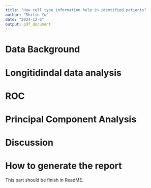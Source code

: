 ```yaml
---
title: "How cell type information help in identified patients"
author: "Shilin Yu"
date: "2024-12-6"
output: pdf_document
---
```


# Data Background


# Longitidindal data analysis

# ROC 


#  Principal Component Analysis

#  Discussion

# How to generate the report 

This part should be finish in ReadME.